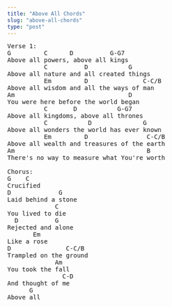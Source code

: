 ```yaml
---
title: "Above All Chords"
slug: "above-all-chords"
type: "post"
---
```


<pre>
Verse 1:
G         C      D          G-G7
Above all powers, above all kings
          C          D           G
Above all nature and all created things 
          Em         D               C-C/B
Above all wisdom and all the ways of man 
Am                               D
You were here before the world began   
          C       D           G-G7
Above all kingdoms, above all thrones 
          C           D              G
Above all wonders the world has ever known           
          Em         D                C-C/B 
Above all wealth and treasures of the earth 
Am                                    B
There's no way to measure what You're worth 

Chorus:
G    C 
Crucified 
D             G
Laid behind a stone  
             C
You lived to die        
  D          G
Rejected and alone      
       Em
Like a rose  
D               C-C/B
Trampled on the ground 
             Am
You took the fall   
               C-D
And thought of me  
      G
Above all
</pre>
